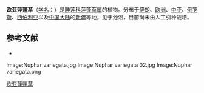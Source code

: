 {{Speciesbox
| taxon = Nuphar lutea
| name = 欧亚萍蓬草
| status = 
| status_system = 
| image =Nuphar lutea 170803.jpg
| image_width = 250px
| authority = ([[卡尔·林奈|L.]]) J. E. Smith
| synonyms = 
*''Nuphar luteum'' (L.) Sibthorp & Sm. 
*''Nuphar advena'' (Ait) Ait f
*''Nuphar variegata'' (Durand).
}}

'''欧亚萍蓬草'''（[[学名|学名]]：{{lang|la|''Nuphar lutea''}}）是[[睡莲科|睡莲科]][[萍蓬草属|萍蓬草属]]的植物。分布于[[伊朗|伊朗]]、[[欧洲|欧洲]]、[[中亚|中亚]]、[[俄罗斯|俄罗斯]]、[[西伯利亚|西伯利亚]]以及[[中国大陆|中国大陆]]的[[新疆|新疆]]等地，见于池沼，目前尚未由人工引种栽培。

== 参考文献 ==
<div class="references-small">
* {{cite web| url =http://www.bioinfo.cn/db05/KmzwSpecies.php?action=view&id=13143| title =欧亚萍蓬草| work =《中国高等植物数据库全库》| publisher =中国科学院微生物研究所| author =昆明植物研究所| accessdate =2009-02-24| deadurl =yes| archiveurl =https://web.archive.org/web/20160305020334/http://www.bioinfo.cn/db05/KmzwSpecies.php?action=view&id=13143| archivedate =2016-03-05}}
</div>
<gallery>
Image:Nuphar variegata.jpg
Image:Nuphar variegata 02.jpg
Image:Nuphar variegata.png
</gallery>
{{Taxonbar|from=Q146406}}

[[Category:萍蓬草属|欧亚萍蓬草]]


{{植物小作品}}